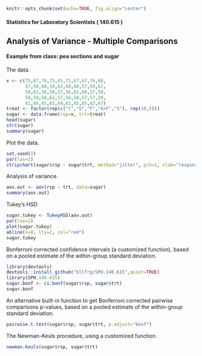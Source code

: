 ```r
knitr::opts_chunk$set(echo=TRUE, fig.align="center")
```

#### Statistics for Laboratory Scientists ( 140.615 )

## Analysis of Variance - Multiple Comparisons

#### Example from class: pea sections and sugar

The data.

```r
x <- c(75,67,70,75,65,71,67,67,76,68,
       57,58,60,59,62,60,60,57,59,61,
       58,61,56,58,57,56,61,60,57,58,
       58,59,58,61,57,56,58,57,57,59,
       62,66,65,63,64,62,65,65,62,67)
treat <- factor(rep(c("C","G","F","G+F","S"), rep(10,5)))
sugar <- data.frame(rsp=x, trt=treat)
head(sugar)
str(sugar)
summary(sugar)
```

Plot the data.

```r
set.seed(1)
par(las=1)
stripchart(sugar$rsp ~ sugar$trt, method="jitter", pch=1, xlab="response", ylab="group")
```

Analysis of variance.

```r
aov.out <- aov(rsp ~ trt, data=sugar)
summary(aov.out)
```

Tukey's HSD

```r
sugar.tukey <- TukeyHSD(aov.out)
par(las=1)
plot(sugar.tukey)
abline(v=0, lty=2, col="red")
sugar.tukey
```

Bonferroni corrected confidence intervals (a customized function), based on a pooled estimate of the within-group standard deviation. 

```r
library(devtools)
devtools::install_github("bllfrg/SPH.140.615",quiet=TRUE)
library(SPH.140.615)
sugar.bonf <- ci.bonf(sugar$rsp, sugar$trt)
sugar.bonf
```

An alternative built-in function to get Bonferroni corrected pairwise comparisons p-values, based on a pooled estimate of the within-group standard deviation. 

```r
pairwise.t.test(sugar$rsp, sugar$trt, p.adjust="bonf")
```

The Newman-Keuls procedure, using a customized function.

```r
newman.keuls(sugar$rsp, sugar$trt)
```



